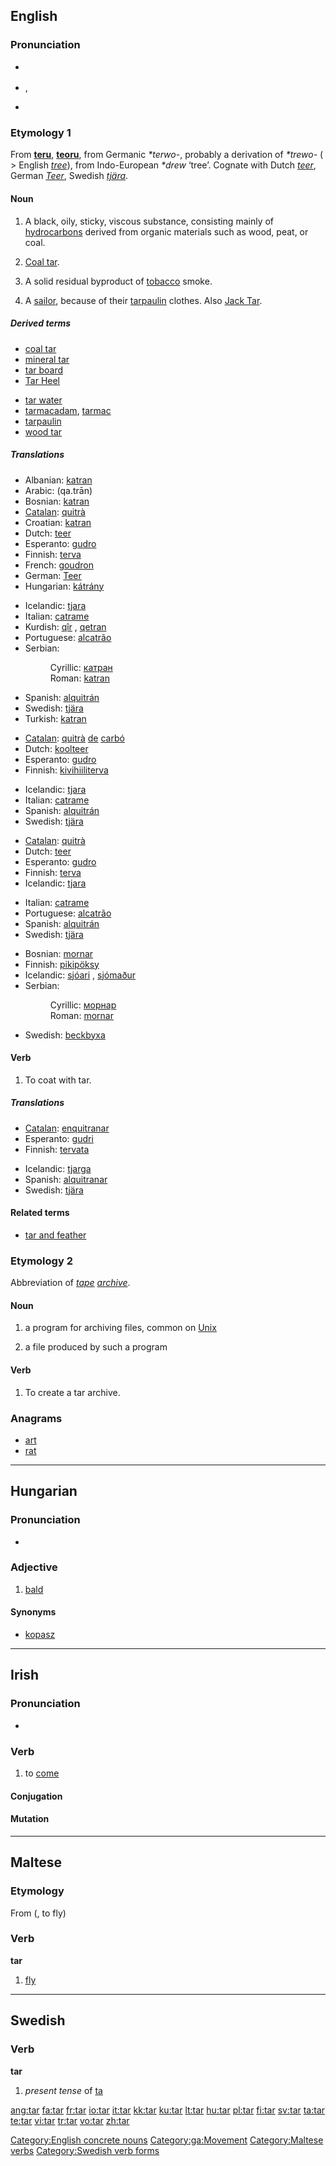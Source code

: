 {{was wotd|2007|May|22}}
{{wikipedia|dab=tar (disambiguation)|tar}}
==English==

===Pronunciation===
* {{italbrac|[[RP]]}} {{IPA|/tɑː/}}
* {{italbrac|US}} {{IPA|/tɑɻ/}}, {{audio|en-us-tar.ogg|Audio (US)}}
* {{rhymes|ɑː(r)}}

===Etymology 1===
From {{OE.}} '''[[teru]]''', '''[[teoru]]''', from Germanic ''*terwo-'', probably a derivation of ''*trewo-'' ( > English ''[[tree]]''), from Indo-European ''*drew'' ‘tree’.  Cognate with Dutch ''[[teer]]'', German ''[[Teer]]'', Swedish ''[[tjära]]''.

====Noun====
{{wikipedia|tar|tar (viscous substance)}}
{{en-noun}}

# {{uncountable}} A black, oily, sticky, viscous substance, consisting mainly of [[hydrocarbons]] derived from organic materials such as wood, peat, or coal.
# [[coal tar|Coal tar]].
# {{uncountable}} A solid residual byproduct of [[tobacco]] smoke.
# {{context|slang|dated}} A [[sailor]], because of their [[tarpaulin]] clothes. Also [[Jack Tar]].

=====Derived terms=====
{{rel-top|terms derived from tar (noun)}}
* [[coal tar]]
* [[mineral tar]]
* [[tar board]]
* [[Tar Heel]]
{{rel-mid}}
* [[tar water]]
* [[tarmacadam]], [[tarmac]]
* [[tarpaulin]]
* [[wood tar]]
{{rel-bottom}}

=====Translations=====
{{trans-top|substance}}
* Albanian: [[katran]]
* Arabic: {{Arab|[[قطران|قَطْران]]}} (qa.trān)
* Bosnian: [[katran#Bosnian|katran]] {{m}}
* [[Catalan]]: [[quitrà]] {{m}}
* Croatian: [[katran#Croatian|katran]] {{m}}
* Dutch: [[teer]]
* Esperanto: [[gudro]]
* Finnish: [[terva]]
* French: [[goudron]] {{m}}
* German: [[Teer]] {{m}}
* Hungarian: [[kátrány]]
{{trans-mid}}
* Icelandic: [[tjara]] {{f}}
* Italian: [[catrame]] {{m}}
* Kurdish: [[qîr]] {{f}}, [[qetran]] {{f}}
* Portuguese: [[alcatrão]] {{m}}
* Serbian:
*: Cyrillic: [[катран#Serbian|катран]] {{m}}
*: Roman: [[katran#Serbian|katran]] {{m}}
* Spanish: [[alquitrán]] {{m}}
* Swedish: [[tjära]] {{c}}
* Turkish: [[katran#Turkish|katran]]
{{trans-bottom}}

{{trans-top|coal tar}}
* [[Catalan]]: [[quitrà]] [[de]] [[carbó]] {{m}}
* Dutch: [[koolteer]]
* Esperanto: [[gudro]]
* Finnish: [[kivihiiliterva]]
{{trans-mid}}
* Icelandic: [[tjara]] {{f}}
* Italian: [[catrame]] {{m}}
* Spanish: [[alquitrán]] {{m}}
* Swedish: [[tjära]] {{c}}
{{trans-bottom}}

{{trans-top|byproduct of tobacco smoke}}
* [[Catalan]]: [[quitrà]] {{m}}
* Dutch: [[teer]]
* Esperanto: [[gudro]]
* Finnish: [[terva]]
* Icelandic: [[tjara]] {{f}}
{{trans-mid}}
* Italian: [[catrame]] {{m}}
* Portuguese: [[alcatrão]] {{m}}
* Spanish: [[alquitrán]] {{m}}
* Swedish: [[tjära]] {{c}}
{{trans-bottom}}

{{trans-top|sailor}}
* Bosnian: [[mornar]] {{m}}
* Finnish: [[pikipöksy]]
* Icelandic: [[sjóari]] {{m}}, [[sjómaður]] {{m}}
* Serbian:
*: Cyrillic: [[морнар]] {{m}}
*: Roman: [[mornar]] {{m}}
{{trans-mid}}
* Swedish: [[beckbyxa]]
{{trans-bottom}}

====Verb====
{{en-verb|tars|tarring|tarred|tarred}}

# To coat with tar.

=====Translations=====
{{trans-top|to coat with tar}}
* [[Catalan]]: [[enquitranar]]
* Esperanto: [[gudri]]
* Finnish: [[tervata]]
{{trans-mid}}
* Icelandic: [[tjarga]]
* Spanish: [[alquitranar]]
* Swedish: [[tjära]]
{{trans-bottom}}

====Related terms====
* [[tar and feather]]

===Etymology 2===
Abbreviation of ''[[tape]] [[archive]]''.

====Noun====
{{en-noun}}

# {{computing}} a program for archiving files, common on [[Unix]]
# {{computing}} a file produced by such a program

====Verb====
{{en-verb|tars|tarring|tarred|tarred}}

# {{computing}} To create a tar archive.

===Anagrams===
* [[art]]
* [[rat]]

[[Category:English concrete nouns]]

----

==Hungarian==

===Pronunciation===
* {{IPA|/ˈtɒr/|lang=hu}}

===Adjective===
{{infl|hu|adjective}}

# [[bald]]

====Synonyms====
* [[kopasz]]

----

==Irish==

===Pronunciation===
* {{IPA|lang=ga|[t̪ˠaɾˠ]}}

===Verb===
{{ga-verb|irreg=yes}}

# to [[come]]

====Conjugation====
{{ga-verb-conj irreg|t|a|g|q=broad
|past=tháinig
|past1s=thánag
|past2s=thángais
|past1p=thángamar
|past2p=thángabhar
|past3p=thángadar
|pastaut=thángthas
|fut1=t|fut2=io|fut3=c|futq=broad
|impv2s=tar
|vn=teacht
}}

====Mutation====
{{ga mut cons|t|ar}}

[[Category:ga:Movement]]

----

==Maltese==

===Etymology===
From {{Ar.|mt}} {{Arab|[[طار]]}} ({{unicode|ʈá:ra}}, to fly)

===Verb===
'''tar'''

# [[fly]]

[[Category:Maltese verbs]]

----

==Swedish==

===Verb===
'''tar'''

# ''present tense'' of [[ta]]

[[Category:Swedish verb forms]]

[[ang:tar]]
[[fa:tar]]
[[fr:tar]]
[[io:tar]]
[[it:tar]]
[[kk:tar]]
[[ku:tar]]
[[lt:tar]]
[[hu:tar]]
[[pl:tar]]
[[fi:tar]]
[[sv:tar]]
[[ta:tar]]
[[te:tar]]
[[vi:tar]]
[[tr:tar]]
[[vo:tar]]
[[zh:tar]]
